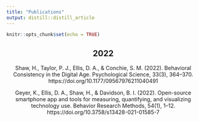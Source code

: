 ```yaml
---
title: "Publications"
output: distill::distill_article
---
```


```r
knitr::opts_chunk$set(echo = TRUE)
```

<center>
 
 <b> <h2> 2022 </b> </h2>
 
 <p>
  
Shaw, H., Taylor, P. J., Ellis, D. A., & Conchie, S. M. (2022). Behavioral Consistency in the Digital Age. Psychological Science, 33(3), 364–370. https://doi.org/10.1177/09567976211040491

<p>

<script type="text/javascript" src="https://d1bxh8uas1mnw7.cloudfront.net/assets/embed.js"></script>

<div class="altmetric-embed" data-badge-type='medium-donut'  data-altmetric-id="123290778"></div>

<p>

Geyer, K., Ellis, D. A., Shaw, H., & Davidson, B. I. (2022). Open-source smartphone app and tools for measuring, quantifying, and visualizing technology use. Behavior Research Methods, 54(1), 1–12. https://doi.org/10.3758/s13428-021-01585-7

<p> 

<div class="altmetric-embed" data-badge-type='medium-donut'  data-doi="10.3758/s13428-021-01585-7"></div>



 </center>
